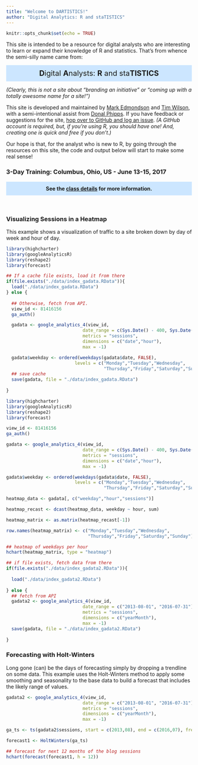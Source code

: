 ```yaml
---
title: "Welcome to DARTISTICS!"
author: "Digital Analytics: R and staTISTICS"
---
```


```r
knitr::opts_chunk$set(echo = TRUE)
```

This site is intended to be a resource for digital analysts who are interesting to learn or expand their knowledge of R and statistics. That's from whence the semi-silly name came from:

<div style= "background-color: #cce6ff; text-align: center; font-size: 20px; padding: 10px 10px 10px 10px;"><b>D</b>igital <b>A</b>nalysts: <b>R</b> and sta<b>TISTICS</b></div>

_(Clearly, this is not a site about "branding an initiative" or "coming up with a totally awesome name for a site!")_

This site is developed and maintained by [Mark Edmondson](https://dk.linkedin.com/in/markpeteredmondson) and [Tim Wilson](https://www.linkedin.com/in/tgwilson), with a semi-intentional assist from [Donal Phipps](https://uk.linkedin.com/in/donalp). If you have feedback or suggestions for the site, [hop over to GitHub and log an issue](https://github.com/MarkEdmondson1234/dartistics.com/issues). _(A GitHub account is required, but, if you're using R, you should have one! And, creating one is quick and free if you don't.)_

Our hope is that, for the analyst who is new to R, by going through the resources on this site, the code and output below will start to make some real sense!

### 3-Day Training: Columbus, Ohio, US - June 13-15, 2017

<div style= "background-color: #cce6ff; text-align: center; padding: 10px 10px 10px 10px;"><b>See the <a href="r-and-statistics-class.html">class details</a> for more information.</b></div><br>

### Visualizing Sessions in a Heatmap

This example shows a visualization of traffic to a site broken down by day of week and hour of day.

```r
library(highcharter)
library(googleAnalyticsR)
library(reshape2)
library(forecast)

## If a cache file exists, load it from there
if(file.exists("./data/index_gadata.RData")){
  load("./data/index_gadata.RData")
} else {
  
  ## Otherwise, fetch from API.
  view_id <- 81416156
  ga_auth()

  gadata <- google_analytics_4(view_id, 
                             date_range = c(Sys.Date() - 400, Sys.Date()),
                             metrics = "sessions", 
                             dimensions = c("date","hour"),
                             max = -1)

  gadata$weekday <- ordered(weekdays(gadata$date, FALSE), 
                          levels = c("Monday","Tuesday","Wednesday",
                                     "Thursday","Friday","Saturday","Sunday")) 
  ## save cache
  save(gadata, file = "./data/index_gadata.RData")
  
}

```

```r
library(highcharter)
library(googleAnalyticsR)
library(reshape2)
library(forecast)

view_id <- 81416156
ga_auth()

gadata <- google_analytics_4(view_id, 
                             date_range = c(Sys.Date() - 400, Sys.Date()),
                             metrics = "sessions", 
                             dimensions = c("date","hour"),
                             max = -1)

gadata$weekday <- ordered(weekdays(gadata$date, FALSE), 
                          levels = c("Monday","Tuesday","Wednesday",
                                     "Thursday","Friday","Saturday","Sunday")) 
```

```r

heatmap_data <- gadata[, c("weekday","hour","sessions")]

heatmap_recast <- dcast(heatmap_data, weekday ~ hour, sum)

heatmap_matrix <- as.matrix(heatmap_recast[-1])

row.names(heatmap_matrix) <- c("Monday","Tuesday","Wednesday",
                               "Thursday","Friday","Saturday","Sunday")

## heatmap of weekdays per hour
hchart(heatmap_matrix, type = "heatmap")

```

```r
## if file exists, fetch data from there
if(file.exists("./data/index_gadata2.RData")){
  
  load("./data/index_gadata2.RData")
  
} else {
  ## fetch from API
  gadata2 <- google_analytics_4(view_id, 
                             date_range = c("2013-08-01", "2016-07-31"),
                             metrics = "sessions", 
                             dimensions = c("yearMonth"),
                             max = -1)
  save(gadata, file = "./data/index_gadata2.RData")
  
}

```

### Forecasting with Holt-Winters
Long gone (can) be the days of forecasting simply by dropping a trendline on some data. This example uses the Holt-Winters method to apply some smoothing and seasonality to the base data to build a forecast that includes the likely range of values.

```r
gadata2 <- google_analytics_4(view_id, 
                             date_range = c("2013-08-01", "2016-07-31"),
                             metrics = "sessions", 
                             dimensions = c("yearMonth"),
                             max = -1)
```

```r
ga_ts <- ts(gadata2$sessions, start = c(2013,08), end = c(2016,07), frequency = 12)

forecast1 <- HoltWinters(ga_ts)

## forecast for next 12 months of the blog sessions
hchart(forecast(forecast1, h = 12))

```



